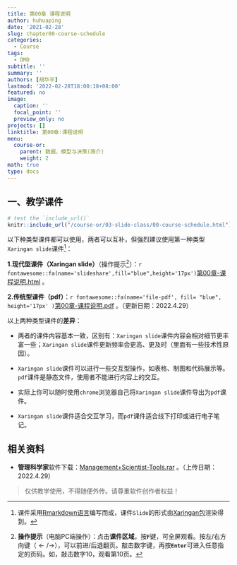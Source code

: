 ```yaml
---
title: 第00章 课程说明
author: huhuaping
date: '2021-02-28'
slug: chapter00-course-schedule
categories:
  - Course
tags:
  - DMD
subtitle: ''
summary: ''
authors: [胡华平]
lastmod: '2022-02-28T18:00:18+08:00'
featured: no
image:
  caption: ''
  focal_point: ''
  preview_only: no
projects: []
linktitle: 第00章:课程说明
menu:
  course-or:
    parent: 数据、模型与决策(简介)
    weight: 2
math: true
type: docs
---
```


## 一、教学课件

```r
# test the `include_url()`
knitr::include_url("/course-or/03-slide-class/00-course-schedule.html")
```

以下种类型课件都可以使用，两者可以互补，但强烈建议使用第一种类型`Xaringan slide`课件[^a]：

**1.现代型课件（Xaringan slide）**（操作提示[^b]）：`r fontawesome::fa(name='slideshare',fill="blue",height='17px')`[第00章-课程说明.html](/course-or/03-slide-class/00-course-schedule.html) 。


**2.传统型课件（pdf）**：`r fontawesome::fa(name='file-pdf', fill= "blue", height='17px' )`[第00章-课程说明.pdf](/course-or/material/00-course-schedule.pdf) 。（更新日期：2022.4.29）

以上两种类型课件的**差异**：

- 两者的课件内容基本一致，区别有：`Xaringan slide`课件内容会相对细节更丰富一些；`Xaringan slide`课件更新频率会更高、更及时（里面有一些技术性原因）。

- `Xaringan slide`课件可以进行一些交互型操作，如表格、制图和代码展示等。`pdf`课件是静态文件，使用者不能进行内容上的交互。

- 实际上你可以随时使用`chrome`浏览器自己将`Xaringan slide`课件导出为`pdf`课件。

- `Xaringan slide`课件适合交互学习，而`pdf`课件适合线下打印或进行电子笔记。


<!---footnote following--->

[^a]:课件采用[Rmarkdown语言](https://rmarkdown.rstudio.com/)编写而成，课件`Slide`的形式由[Xaringan包](https://github.com/yihui/xaringan)渲染得到。

[^b]:**操作提示**（电脑PC端操作）：点击**课件区域**，按**`F`**键，可全屏观看。按左/右方向键（$\leftarrow/\rightarrow$），可以前进/后退翻页。敲击数字键，再按**`Enter`**可进入任意指定的页码。如，敲击数字10，观看第10页。

## 相关资料

- **管理科学家**软件下载：[Management+Scientist-Tools.rar](/course-or/material/material/Management+Scientist-Tools.rar) 。（上传日期：2022.4.29）

> 仅供教学使用，不得随便外传。请尊重软件创作者权益！
